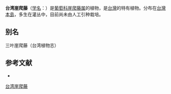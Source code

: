 {{Speciesbox
| name = 台湾崖爬藤
| status = 
| status_system = 
| image =
| genus = Tetrastigma
| species = formosanum
| authority = (Hemsl.) Gagnep.
}}

'''台湾崖爬藤'''（[[学名|学名]]：{{lang|la|''Tetrastigma formosanum''}}）是[[葡萄科|葡萄科]][[崖爬藤属|崖爬藤属]]的植物，是[[台灣|台灣]]的特有植物。分布在[[台灣島|台灣本島]]，多生在灌丛中，目前尚未由人工引种栽培。

== 别名 ==
三叶崖爬藤（台湾植物志）

== 参考文献 ==
<div class="references-small">
* {{cite web| url =http://www.bioinfo.cn/db05/KmzwSpecies.php?action=view&id=23939| title =台湾崖爬藤| work =《中国高等植物数据库全库》| publisher =中国科学院微生物研究所| author =昆明植物研究所| accessdate =2009-02-25| deadurl =yes| archiveurl =https://web.archive.org/web/20160305033405/http://www.bioinfo.cn/db05/KmzwSpecies.php?action=view&id=23939| archivedate =2016-03-05}}
</div>
{{Taxonbar|from=Q10914713}}

[[Category:崖爬藤属|台湾崖爬藤]]


{{植物小作品}}